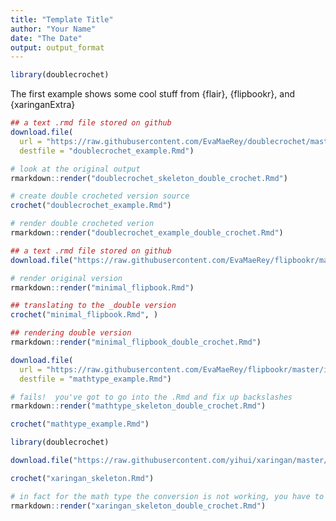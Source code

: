 ```yaml
---
title: "Template Title"
author: "Your Name"
date: "The Date"
output: output_format
---
```



```r
library(doublecrochet)
```


The first example shows some cool stuff from {flair}, {flipbookr}, and {xaringanExtra}

```r
## a text .rmd file stored on github
download.file(
  url = "https://raw.githubusercontent.com/EvaMaeRey/doublecrochet/master/inst/rmarkdown/templates/double-crochet/skeleton/skeleton.Rmd", 
  destfile = "doublecrochet_example.Rmd")

# look at the original output
rmarkdown::render("doublecrochet_skeleton_double_crochet.Rmd")

# create double crocheted version source
crochet("doublecrochet_example.Rmd")

# render double crocheted verion
rmarkdown::render("doublecrochet_example_double_crochet.Rmd") 
```


```r
## a text .rmd file stored on github
download.file("https://raw.githubusercontent.com/EvaMaeRey/flipbookr/master/inst/rmarkdown/templates/minimal-flipbook/skeleton/skeleton.Rmd", "minimal_flipbook.Rmd")

# render original version
rmarkdown::render("minimal_flipbook.Rmd")

## translating to the _double version
crochet("minimal_flipbook.Rmd", )

## rendering double version
rmarkdown::render("minimal_flipbook_double_crochet.Rmd")
```


```r
download.file(
  url = "https://raw.githubusercontent.com/EvaMaeRey/flipbookr/master/inst/rmarkdown/templates/mathtype/skeleton/skeleton.Rmd", 
  destfile = "mathtype_example.Rmd")

# fails!  you've got to go into the .Rmd and fix up backslashes
rmarkdown::render("mathtype_skeleton_double_crochet.Rmd")

crochet("mathtype_example.Rmd")

```



```r
library(doublecrochet)

download.file("https://raw.githubusercontent.com/yihui/xaringan/master/inst/rmarkdown/templates/xaringan/skeleton/skeleton.Rmd", "xaringan_skeleton.Rmd")

crochet("xaringan_skeleton.Rmd")

# in fact for the math type the conversion is not working, you have to go back in and escape
rmarkdown::render("xaringan_skeleton_double_crochet.Rmd")
```

